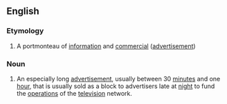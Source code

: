 ==English==
===Etymology===
#A portmonteau of [[information]] and [[commercial]] ([[advertisement]])

===Noun===
#An especially long [[advertisement]], usually between 30 [[minute]]s and one [[hour]], that is usually sold as a block to advertisers late at [[night]] to fund the [[operation]]s of the [[television]] network.